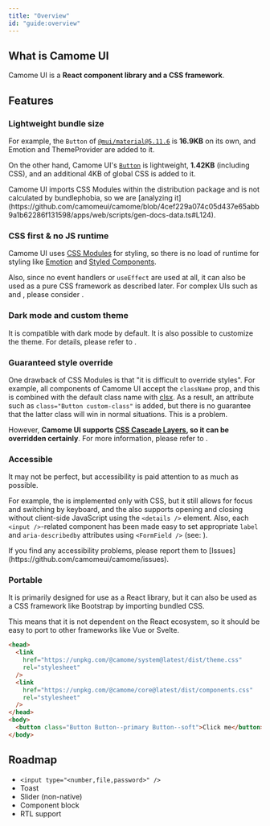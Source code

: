 ```yaml
---
title: "Overview"
id: "guide:overview"
---
```


## What is Camome UI

Camome UI is a **React component library and a CSS framework**.

## Features

### Lightweight bundle size

For example, the `Button` of [`@mui/material@5.11.6`](https://bundlephobia.com/package/@mui/material@5.11.6) is **16.9KB** on its own, and Emotion and ThemeProvider are added to it.

On the other hand, Camome UI's [`Button`](https://chat.openai.com/docs/components/inputs/button) is lightweight, **1.42KB** (including CSS), and an additional 4KB of global CSS is added to it.

<Message status="info">
  Camome UI imports CSS Modules within the distribution package and is not
  calculated by bundlephobia, so we are [analyzing
  it](https://github.com/camomeui/camome/blob/4cef229a074c05d437e65abb9a1b62286f131598/apps/web/scripts/gen-docs-data.ts#L124).
</Message>

### CSS first & no JS runtime

Camome UI uses [CSS Modules](https://github.com/css-modules/css-modules) for styling, so there is no load of runtime for styling like [Emotion](https://emotion.sh/docs/introduction) and [Styled Components](https://styled-components.com/).

Also, since no event handlers or `useEffect` are used at all, it can also be used as a pure CSS framework as described later. For complex UIs such as <DocLink id="menu"/> and <DocLink id="tab"/>, please consider <DocLink id="guide:headless-integration"/>.

### Dark mode and custom theme

It is compatible with dark mode by default. It is also possible to customize the theme. For details, please refer to <DocLink id="guide:theming"/>.

### Guaranteed style override

One drawback of CSS Modules is that "it is difficult to override styles". For example, all components of Camome UI accept the `className` prop, and this is combined with the default class name with [clsx](https://github.com/lukeed/clsx). As a result, an attribute such as `class="Button custom-class"` is added, but there is no guarantee that the latter class will win in normal situations. This is a problem.

However, **Camome UI supports [CSS Cascade Layers](https://developer.mozilla.org/en-US/docs/Web/CSS/@layer), so it can be overridden certainly**. For more information, please refer to <DocLink id="guide:theming" hash="overriding-components" />.

### Accessible

It may not be perfect, but accessibility is paid attention to as much as possible.

For example, the <DocLink id="switch"/> is implemented only with CSS, but it still allows for focus and switching by keyboard, and the <DocLink id="accordion"/> also supports opening and closing without client-side JavaScript using the `<details />` element. Also, each `<input />`-related component has been made easy to set appropriate `label` and `aria-describedby` attributes using `<FormField />` (see: <DocLink id="guide:form"/>).

<Message status="info">
  If you find any accessibility problems, please report them to
  [Issues](https://github.com/camomeui/camome/issues).
</Message>

### Portable

It is primarily designed for use as a React library, but it can also be used as a CSS framework like Bootstrap by importing bundled CSS.

This means that it is not dependent on the React ecosystem, so it should be easy to port to other frameworks like Vue or Svelte.

```html
<head>
  <link
    href="https://unpkg.com/@camome/system@latest/dist/theme.css"
    rel="stylesheet"
  />
  <link
    href="https://unpkg.com/@camome/core@latest/dist/components.css"
    rel="stylesheet"
  />
</head>
<body>
  <button class="Button Button--primary Button--soft">Click me</button>
</body>
```

## Roadmap

- `<input type="<number,file,password>" />`
- Toast
- Slider (non-native)
- Component block
- RTL support
